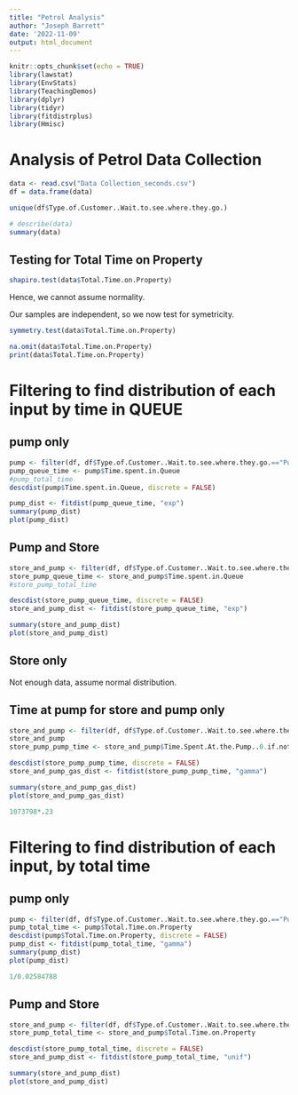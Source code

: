 ---
title: "Petrol Analysis"
author: "Joseph Barrett"
date: '2022-11-09'
output: html_document
---

```{r setup, include=FALSE}
knitr::opts_chunk$set(echo = TRUE)
library(lawstat)
library(EnvStats)
library(TeachingDemos)
library(dplyr)
library(tidyr)
library(fitdistrplus)
library(Hmisc)
```

# Analysis of Petrol Data Collection

```{r}
data <- read.csv("Data Collection_seconds.csv")
df = data.frame(data)
```

```{r}
unique(df$Type.of.Customer..Wait.to.see.where.they.go.)
```


```{r}
# describe(data)
summary(data)
```
## Testing for Total Time on Property 
```{r}
shapiro.test(data$Total.Time.on.Property)
```
Hence, we cannot assume normality. 

Our samples are independent, so we now test for symetricity. 

```{r}
symmetry.test(data$Total.Time.on.Property)
```


```{r}
na.omit(data$Total.Time.on.Property)
print(data$Total.Time.on.Property)
```

# Filtering to find distribution of each input by time in QUEUE

## pump only

```{r}
pump <- filter(df, df$Type.of.Customer..Wait.to.see.where.they.go.=="Pump Only")
pump_queue_time <- pump$Time.spent.in.Queue
#pump_total_time
descdist(pump$Time.spent.in.Queue, discrete = FALSE)

pump_dist <- fitdist(pump_queue_time, "exp")
summary(pump_dist)
plot(pump_dist)
```
## Pump and Store

```{r}
store_and_pump <- filter(df, df$Type.of.Customer..Wait.to.see.where.they.go.=="Store and Pump")
store_pump_queue_time <- store_and_pump$Time.spent.in.Queue
#store_pump_total_time

descdist(store_pump_queue_time, discrete = FALSE)
store_and_pump_dist <- fitdist(store_pump_queue_time, "exp")

summary(store_and_pump_dist)
plot(store_and_pump_dist)
```


## Store only
Not enough data, assume normal distribution. 

## Time at pump for store and pump only
```{r}


store_and_pump <- filter(df, df$Type.of.Customer..Wait.to.see.where.they.go.=="Store and Pump")
store_and_pump
store_pump_pump_time <- store_and_pump$Time.Spent.At.the.Pump..0.if.not.at.the.pump.at.all.

descdist(store_pump_pump_time, discrete = FALSE)
store_and_pump_gas_dist <- fitdist(store_pump_pump_time, "gamma")

summary(store_and_pump_gas_dist)
plot(store_and_pump_gas_dist)


```

```{r}
1073798*.23
```


# Filtering to find distribution of each input, by total time
## pump only

```{r}
pump <- filter(df, df$Type.of.Customer..Wait.to.see.where.they.go.=="Pump Only")
pump_total_time <- pump$Total.Time.on.Property
descdist(pump$Total.Time.on.Property, discrete = FALSE)
pump_dist <- fitdist(pump_total_time, "gamma")
summary(pump_dist)
plot(pump_dist)
```
```{r}
1/0.02584788
```

## Pump and Store

```{r}
store_and_pump <- filter(df, df$Type.of.Customer..Wait.to.see.where.they.go.=="Store and Pump")
store_pump_total_time <- store_and_pump$Total.Time.on.Property

descdist(store_pump_total_time, discrete = FALSE)
store_and_pump_dist <- fitdist(store_pump_total_time, "unif")

summary(store_and_pump_dist)
plot(store_and_pump_dist)
```

